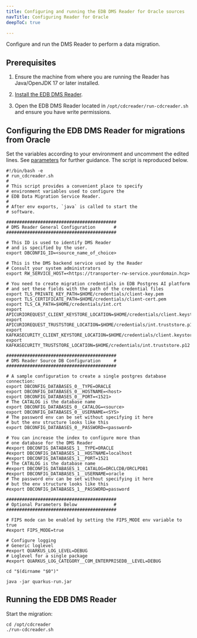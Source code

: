 ```yaml
---
title: Configuring and running the EDB DMS Reader for Oracle sources
navTitle: Configuring Reader for Oracle
deepToC: true

---
```


Configure and run the DMS Reader to perform a data migration.

## Prerequisites

1.  Ensure the machine from where you are running the Reader has Java/OpenJDK 17 or later installed.

2.  [Install the EDB DMS Reader](/edb-postgres-ai/1.2/hybrid-manager/using_hybrid_manager/migration/installing/).

3.  Open the EDB DMS Reader located in `/opt/cdcreader/run-cdcreader.sh` and ensure you have write permissions.

## Configuring the EDB DMS Reader for migrations from Oracle

Set the variables according to your environment and uncomment the edited lines. See [parameters](/edb-postgres-ai/1.2/hybrid-manager/using_hybrid_manager/migration/reader_reference/) for further guidance. The script is reproduced below.

```shell
#!/bin/bash -e
# run_cdcreader.sh
#
# This script provides a convenient place to specify
# environment variables used to configure the
# EDB Data Migration Service Reader.
#
# After env exports, `java` is called to start the
# software.

##########################################
# DMS Reader General Configuration       #
##########################################

# This ID is used to identify DMS Reader
# and is specified by the user.
export DBCONFIG_ID=<source_name_of_choice>

# This is the DMS backend service used by the Reader
# Consult your system administrators
export RW_SERVICE_HOST=<https://transporter-rw-service.yourdomain.hcp>

# You need to create migration credentials in EDB Postgres AI platform
# and set these fields with the path of the credential files
export TLS_PRIVATE_KEY_PATH=$HOME/credentials/client-key.pem
export TLS_CERTIFICATE_PATH=$HOME/credentials/client-cert.pem
export TLS_CA_PATH=$HOME/credentials/int.crt
export APICURIOREQUEST_CLIENT_KEYSTORE_LOCATION=$HOME/credentials/client.keystore.p12
export APICURIOREQUEST_TRUSTSTORE_LOCATION=$HOME/credentials/int.truststore.p12
export KAFKASECURITY_CLIENT_KEYSTORE_LOCATION=$HOME/credentials/client.keystore.p12
export KAFKASECURITY_TRUSTSTORE_LOCATION=$HOME/credentials/int.truststore.p12

##########################################
# DMS Reader Source DB Configuration     #
##########################################

# A sample configuration to create a single postgres database connection:
export DBCONFIG_DATABASES_0__TYPE=ORACLE
export DBCONFIG_DATABASES_0__HOSTNAME=<host>
export DBCONFIG_DATABASES_0__PORT=<1521>
# The CATALOG is the database name
export DBCONFIG_DATABASES_0__CATALOG=<source>
export DBCONFIG_DATABASES_0__USERNAME=<SYS>
# The password env can be set without specifying it here
# but the env structure looks like this
export DBCONFIG_DATABASES_0__PASSWORD=<password>

# You can increase the index to configure more than
# one database for the DMS Reader
#export DBCONFIG_DATABASES_1__TYPE=ORACLE
#export DBCONFIG_DATABASES_1__HOSTNAME=localhost
#export DBCONFIG_DATABASES_1__PORT=1521
# The CATALOG is the database name
#export DBCONFIG_DATABASES_1__CATALOG=ORCLCDB/ORCLPDB1
#export DBCONFIG_DATABASES_1__USERNAME=oracle
# The password env can be set without specifying it here
# but the env structure looks like this
#export DBCONFIG_DATABASES_1__PASSWORD=password

##########################################
# Optional Parameters Below              #
##########################################

# FIPS mode can be enabled by setting the FIPS_MODE env variable to true
#export FIPS_MODE=true

# Configure logging
# Generic loglevel
#export QUARKUS_LOG_LEVEL=DEBUG
# Loglevel for a single package
#export QUARKUS_LOG_CATEGORY__COM_ENTERPRISEDB__LEVEL=DEBUG

cd "$(dirname "$0")"

java -jar quarkus-run.jar
```

## Running the EDB DMS Reader

Start the migration:

```shell
cd /opt/cdcreader
./run-cdcreader.sh
```
